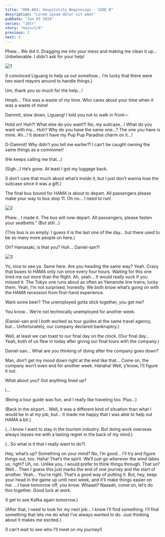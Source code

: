 ```yaml
---
title: "000-A03: Hospitality Beginnings - SIDE B"
description: "Lorem ipsum dolor sit amet"
pubDate: "Jun 03 2024"
series: "18tr"
story: "main/1/0"
previous: 2
next: 4
---
```



<Location name="Tokyo Metropolis International Airport - Lobby"/>

<Bubble character="MC">
Phew… We did it.
</Bubble>

<Bubble character="Liguang">
Dragging me into your mess and making me clean it up… Unbelievable.
</Bubble>

<Bubble character="Renga">
I didn’t ask for your help!
</Bubble>

![1](1.png)

<Bubble character="MC">
(I convinced Liguang to help us out somehow… I’m lucky that there were two ward mayors around to handle things.)

Um, thank you so much for the help…!
</Bubble>

<Bubble character="Liguang">
Hmph… This was a waste of my time.
</Bubble>

<Bubble character="Renga">
Who cares about your time when it was a waste of mine!

Dammit, slow down, Liguang! I told you not to walk in front—
</Bubble>

<Bubble character="MC">
Hold on!
</Bubble>

<Bubble character="Renga">
Huh?! What else do you want?!
</Bubble>

<Bubble character="MC">
No, my suitcase…!
</Bubble>

<Bubble character="Renga">
What do you want with my… Huh? Why do you have the same one…?
</Bubble>

<Bubble character="MC">
The one you have is mine.
</Bubble>

<Bubble character="Renga">
Ah…! It doesn’t have my Pup Pup Paradise charm on it…!

D-Dammit! Why didn’t you tell me earlier?! I can’t be caught owning the same things as a commoner!
</Bubble>

<Bubble character="MC">
(He keeps calling me that…)

(Sigh…) He’s gone. At least I got my luggage back.

(I don’t care that much about what’s inside it, but I just don’t wanna lose the suitcase since it was a gift.)
</Bubble>

<Box type="radio">
The final bus bound for HAMA is about to depart. All passengers please make your way to bus stop 11.
</Box>

<Bubble character="MC">
Oh no… I need to run!
</Bubble>

<Location name="Bus"/>

![2](2.png)

<Bubble character="MC">
Phew… I made it.
</Bubble>

<Box type="radio">
The bus will now depart. All passengers, please fasten your seatbelts.”
</Box>

<Bubble character="MC">
(But still…)

(This bus is so empty. I guess it is the last one of the day… but there used to be so many more people on here.)
</Bubble>

<Bubble character="Daniel" unknown>
Oh? Hamasaki, is that you?
</Bubble>

<Bubble character="MC">
Huh… Daniel-san?!
</Bubble>

![3](3.png)

<Bubble character="Daniel">
Yo, nice to see ya.
</Bubble>

<Bubble character="MC">
Same here. Are you heading the same way?
</Bubble>

<Bubble character="Daniel">
Yeah. Crazy that buses to HAMA only run once every four hours. Waiting for this one tired me out more than the flight.
</Bubble>

<Bubble character="MC">
Ah, yeah… It would really suck if you missed it. The Tokyo one runs about as often as Yamanote line trains, lucky them.
</Bubble>

<Bubble character="Daniel">
Yeah, I’m not surprised, honestly. We both know what’s going on with the HAMA recession from first-hand experience.

Want some beer? The unemployed gotta stick together, you get me?
</Bubble>

<Bubble character="MC">
You know… We’re not technically unemployed for another week.

(Daniel-san and I both worked as tour guides at the same travel agency, but… Unfortunately, our company declared bankruptcy.)
</Bubble>

<Bubble character="Daniel">
Well, at least we can toast to our final day on the clock.
</Bubble>

<Bubble character="MC">
(Our final day… Yeah, both of us flew in today after giving our final tours with the company.)

Daniel-san… What are you thinking of doing after the company goes down?
</Bubble>

<Bubble character="Daniel">
Man, don’t get my mood down right at the end like that…
</Bubble>

<Bubble character="MC">
Come on, the company won’t even end for another week.
</Bubble>

<Bubble character="Daniel">
Hahaha! Well, y’know, I’ll figure it out.

What about you? Got anything lined up?
</Bubble>

<Bubble character="MC">
I…

(Being a tour guide was fun, and I really like traveling too. Plus…)

(Back in the airport… Well, it was a different kind of situation than what I would be in at my job, but… it made me happy that I was able to help out HAMA a bit.)

(…I know I want to stay in the tourism industry. But doing work overseas always leaves me with a lasting regret in the back of my mind.)

(…So what is it that I really want to do?)
</Bubble>

<Bubble character="Daniel">
Hey, what’s up? Something on your mind?
</Bubble>

<Bubble character="MC">
No, I’m good… I’ll try and figure things out, too.
</Bubble>

<Bubble character="Daniel">
Haha! That’s the spirit. We’ll just go wherever the wind takes us, right?
</Bubble>

<Bubble character="MC">
Uh, no. Unlike you, I would prefer to think things through.
</Bubble>

<Bubble character="Daniel">
That so? Well… Then I guess this just marks the end of one journey and the start of another.
</Bubble>

<Bubble character="MC">
Yeah… You’re right. That’s a good way of putting it.
</Bubble>

<Bubble character="Daniel">
But, hey, keep your head in the game up until next week, and it’ll make things easier on me.
</Bubble>

<Bubble character="MC">
…I have tomorrow off, you know.
</Bubble>

<Bubble character="Daniel">
Whaaat? Naaaah, come on, let’s do this together.
</Bubble>

<Bubble character="MC">
Good luck at work.

(I get to see Kafka again tomorrow.)

(After that, I need to look for my next job… I know I’ll find something. I’ll find something that lets me do what I’ve always wanted to do. Just thinking about it makes me excited.)

(I can’t wait to see who I’ll meet on my journey!)
</Bubble>
